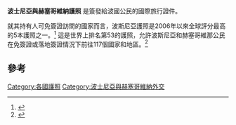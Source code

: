 {{Infobox Identity document
| document_name       = 波士尼亞與赫塞哥維納護照
| image               = Bosnia_and_Herzegovina_Passport.png
| image_caption       = 波士尼亞與赫塞哥維納電子護照封面
| image2              = File:Passport first page.jpg
| image_caption2      = 波士尼亞與赫塞哥維納電子護照的第一及第二頁
| date_first_issued   = 14 October 2010<ref>{{cite web|url=http://www.consilium.europa.eu/prado/en/BIH-AO-02001/index.html|title=Council of the European Union -         PRADO - BIH-AO-02001|website=Consilium.europa.eu|accessdate=4 January 2018|archive-date=2020-10-21|archive-url=https://web.archive.org/web/20201021010625/https://www.consilium.europa.eu/prado/en/BIH-AO-02001/index.html|dead-url=no}}</ref> (biometric passport)<br>1 October 2014<ref>{{cite web|url=http://www.consilium.europa.eu/prado/en/BIH-AO-03001/index.html|title=Council of the European Union - PRADO - BIH-AO-03001|website=Consilium.europa.eu|accessdate=4 January 2018|archive-date=2020-10-21|archive-url=https://web.archive.org/web/20201021194110/https://www.consilium.europa.eu/prado/en/BIH-AO-03001/index.html|dead-url=no}}</ref> (current version)
| using_jurisdiction  = {{flag|Bosnia and Herzegovina}}
| valid_jurisdictions = 
| document_type       = [[護照|護照]]
| purpose             = 身分識別
| eligibility         = [[Bosnia_and_Herzegovina_nationality_law|Bosnia and Herzegovina citizenship]]
| expiration          = 
| cost = 50 BAM/25EUR<ref>{{cite web|url=http://mup.ks.gov.ba/node/37|title=Putovnica / Pasoš - MUP|website=Mup.ks.gov.ba|accessdate=4 January 2018|archive-date=2018-05-18|archive-url=https://web.archive.org/web/20180518021348/http://mup.ks.gov.ba/node/37|dead-url=no}}</ref>
}}
'''波士尼亞與赫塞哥維納護照''' 是簽發給波國公民的國際旅行證件。

就其持有人可免簽證訪問的國家而言，波斯尼亞護照是2006年以來全球評分最高的5本護照之一。<ref name="auto">{{cite web|url=http://www.prnewswire.com/news-releases/the-henley--partners-visa-restrictions-index-celebrates-ten-years-530277751.html|title=The Henley & Partners Visa Restrictions Index Celebrates Ten Years|website=Prnewswire.com|accessdate=4 January 2018|archive-date=2019-05-30|archive-url=https://web.archive.org/web/20190530141515/https://www.prnewswire.com/news-releases/the-henley--partners-visa-restrictions-index-celebrates-ten-years-530277751.html|dead-url=no}}</ref> 這是世界上排名第53的護照，允許波斯尼亞和赫塞哥維那公民在免簽證或落地簽證情況下前往117個國家和地區。<ref>{{Cite web |url=https://www.klix.ba/lifestyle/putovanja/japanski-pasos-najpozeljniji-na-svijetu-bih-na-47-mjestu/180529023 |title=存档副本 |access-date=2020-10-16 |archive-date=2020-12-16 |archive-url=https://web.archive.org/web/20201216035250/https://www.klix.ba/lifestyle/putovanja/japanski-pasos-najpozeljniji-na-svijetu-bih-na-47-mjestu/180529023 |dead-url=no }}</ref>

==參考==
{{Reflist}}

{{Passports}}

{{DEFAULTSORT:Bosnia And Herzegovina Passport}}
[[Category:各國護照|Category:各國護照]]
[[Category:波士尼亞與赫塞哥維納外交|Category:波士尼亞與赫塞哥維納外交]]